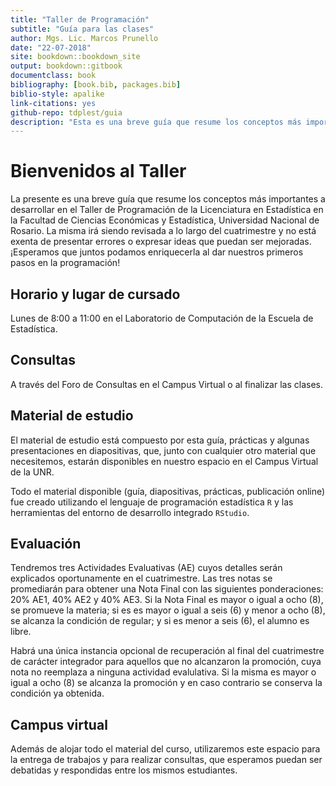 ```yaml
--- 
title: "Taller de Programación"
subtitle: "Guía para las clases"
author: Mgs. Lic. Marcos Prunello
date: "22-07-2018"
site: bookdown::bookdown_site
output: bookdown::gitbook
documentclass: book
bibliography: [book.bib, packages.bib]
biblio-style: apalike
link-citations: yes
github-repo: tdplest/guia
description: "Esta es una breve guía que resume los conceptos más importantes desarrollados en el Taller de Programación de la Licenciatura en Estadística en la Facultad de Ciencias Económicas y Estadística, Universidad Nacional de Rosario"
---
```


# Bienvenidos al Taller

La presente es una breve guía que resume los conceptos más importantes a desarrollar en el Taller de Programación de la Licenciatura en Estadística en la Facultad de Ciencias Económicas y Estadística, Universidad Nacional de Rosario. La misma irá siendo revisada a lo largo del cuatrimestre y no está exenta de presentar errores o expresar ideas que puedan ser mejoradas. ¡Esperamos que juntos podamos enriquecerla al dar nuestros primeros pasos en la programación!

## Horario y lugar de cursado {-}
Lunes de 8:00 a 11:00 en el Laboratorio de Computación de la Escuela de Estadística.

## Consultas {-}
A través del Foro de Consultas en el Campus Virtual o al finalizar las clases.

## Material de estudio {-}
El material de estudio está compuesto por esta guía, prácticas y algunas presentaciones en diapositivas, que, junto con cualquier otro material que necesitemos, estarán disponibles en nuestro espacio en el Campus Virtual de la UNR.

Todo el material disponible (guía, diapositivas, prácticas, publicación online) fue creado utilizando el lenguaje de programación estadística `R` y las herramientas del entorno de desarrollo integrado `RStudio`.

## Evaluación {-}

Tendremos tres Actividades Evaluativas (AE) cuyos detalles serán explicados oportunamente en el cuatrimestre. Las tres notas se promediarán para obtener una Nota Final con las siguientes ponderaciones: 20% AE1, 40% AE2 y 40% AE3. Si la Nota Final es mayor o igual a ocho (8), se promueve la materia; si es es mayor o igual a seis (6) y menor a ocho (8), se alcanza la condición de regular; y si es menor a seis (6), el alumno es libre.

Habrá una única instancia opcional de recuperación al final del cuatrimestre de carácter integrador para aquellos que no alcanzaron la promoción, cuya nota no reemplaza a ninguna actividad evalulativa. Si la misma es mayor o igual a ocho (8) se alcanza la promoción y en caso contrario se conserva la condición ya obtenida.

## Campus virtual {-}
Además de alojar todo el material del curso, utilizaremos este espacio para la entrega de trabajos y para realizar consultas, que esperamos puedan ser debatidas y respondidas entre los mismos estudiantes.
